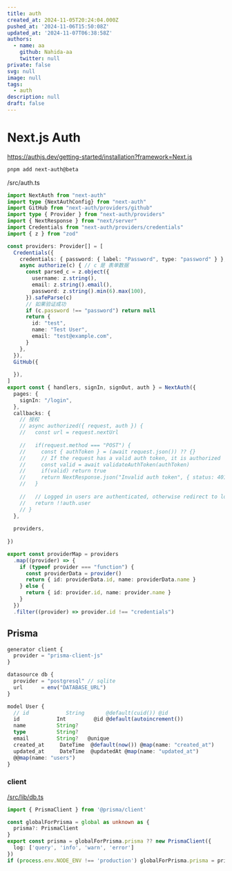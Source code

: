 ```yaml
---
title: auth
created_at: 2024-11-05T20:24:04.000Z
pushed_at: '2024-11-06T15:50:08Z'
updated_at: '2024-11-07T06:38:58Z'
authors:
  - name: aa
    github: Nahida-aa
    twitter: null
private: false
svg: null
image: null
tags:
  - auth
description: null
draft: false
---
```

# Next.js Auth
https://authjs.dev/getting-started/installation?framework=Next.js
```sh
pnpm add next-auth@beta
```
/src/auth.ts
```ts name="src/auth.ts"
import NextAuth from "next-auth"
import type {NextAuthConfig} from "next-auth"
import GitHub from "next-auth/providers/github"
import type { Provider } from "next-auth/providers"
import { NextResponse } from "next/server"
import Credentials from "next-auth/providers/credentials"
import { z } from "zod"

const providers: Provider[] = [
  Credentials({
    credentials: { password: { label: "Password", type: "password" } },
    async authorize(c) { // c 是 表单数据
      const parsed_c = z.object({
        username: z.string(),
        email: z.string().email(),
        password: z.string().min(6).max(100),
      }).safeParse(c)
      // 如果验证成功
      if (c.password !== "password") return null
      return {
        id: "test",
        name: "Test User",
        email: "test@example.com",
      }
    },
  }),
  GitHub({    
    
  }),
]
export const { handlers, signIn, signOut, auth } = NextAuth({
  pages: {
    signIn: "/login",
  },
  callbacks: {
    // 授权
    // async authorized({ request, auth }) {
    //   const url = request.nextUrl
    
    //   if(request.method === "POST") {
    //     const { authToken } = (await request.json()) ?? {}
    //     // If the request has a valid auth token, it is authorized
    //     const valid = await validateAuthToken(authToken)
    //     if(valid) return true
    //     return NextResponse.json("Invalid auth token", { status: 401 })
    //   }
    
    //   // Logged in users are authenticated, otherwise redirect to login page
    //   return !!auth.user
    // }
  },
  
  providers,
  
})

export const providerMap = providers
  .map((provider) => {
    if (typeof provider === "function") {
      const providerData = provider()
      return { id: providerData.id, name: providerData.name }
    } else {
      return { id: provider.id, name: provider.name }
    }
  })
  .filter((provider) => provider.id !== "credentials")
```

## Prisma
```ts name="prisma/schema.prisma"
generator client {
  provider = "prisma-client-js"
}

datasource db {
  provider = "postgresql" // sqlite
  url      = env("DATABASE_URL")
}

model User {
  // id            String       @default(cuid()) @id
  id            Int         @id @default(autoincrement())
  name          String?
  type          String?
  email         String?   @unique
  created_at     DateTime  @default(now()) @map(name: "created_at")
  updated_at     DateTime  @updatedAt @map(name: "updated_at")
  @@map(name: "users")
}
```
### client

[/src/lib/db.ts](/src/lib/db.ts)
```ts name="src/lib/db.ts"
import { PrismaClient } from '@prisma/client'

const globalForPrisma = global as unknown as {
  prisma?: PrismaClient
}
export const prisma = globalForPrisma.prisma ?? new PrismaClient({
  log: ['query', 'info', 'warn', 'error']
})
if (process.env.NODE_ENV !== 'production') globalForPrisma.prisma = prisma
```
